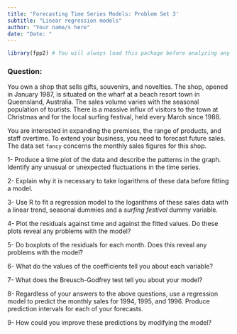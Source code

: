 ```yaml
---
title: 'Forecasting Time Series Models: Problem Set 3'
subtitle: "Linear regression models"
author: "Your name/s here"
date: "Date: "
---
```

```r
library(fpp2) # You will always load this package before analyzing any time series data.
```

### Question: 

You own a shop that sells gifts, souvenirs, and novelties. The shop, opened in January 1987, is situated on the wharf at a beach resort town in Queensland, Australia. The sales volume varies with the seasonal population of tourists. There is a massive influx of visitors to the town at Christmas and for the local surfing festival, held every March since 1988. 

You are interested in expanding the premises, the range of products, and staff overtime. To extend your business, you need to forecast future sales.
The data set `fancy` concerns the monthly sales figures for this shop.

1- Produce a time plot of the data and describe the patterns in the graph. Identify any unusual or unexpected fluctuations in the time series.

2- Explain why it is necessary to take logarithms of these data before fitting a model.

3- Use R to fit a regression model to the logarithms of these sales data with a linear trend, seasonal dummies and a *surfing festival* dummy variable.

4- Plot the residuals against time and against the fitted values. Do these plots reveal any problems with the model?

5- Do boxplots of the residuals for each month. Does this reveal any problems with the model?

6- What do the values of the coefficients tell you about each variable?

7- What does the Breusch-Godfrey test tell you about your model?

8- Regardless of your answers to the above questions, use a regression model to predict the monthly sales for 1994, 1995, and 1996. Produce prediction intervals for each of your forecasts.

9- How could you improve these predictions by modifying the model?

